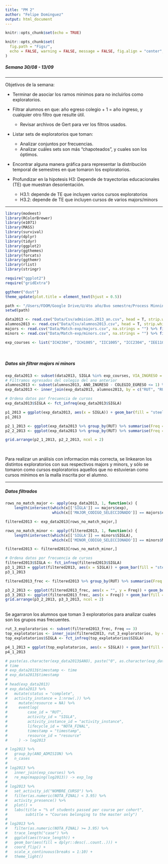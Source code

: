 ```yaml
---
title: "PM 2"
author: "Felipe Dominguez"
output: html_document
---
```


```r
knitr::opts_chunk$set(echo = TRUE)
```

```r
knitr::opts_chunk$set(
  fig.path = "Figs/",
  echo = FALSE, warning = FALSE, message = FALSE, fig.align = "center", fig.show = 'hold', fig.width = 12, fig.height = 7
)
```

##### Semana 30/08 - 13/09  

___

Objetivos de la semana:   

* Terminar de asociar los ramos minimos para no incluirlos como exploratorios.  

* Filtrar alumnos en que: año egreso colegio + 1 = año ingreso, y cualquier otro filtro que resulte útil.  
	+ Revisar archivos de Gert para ver los filtros usados.    
    
* Listar sets de exploratorios que toman:  
	+ Analizar conjuntos por frecuencias.  
	+ Analizar cuáles sets son más “chapoteados”, y cuales son los óptimos.   
  
* Encontrar alguna manera gráfica para representar la distribución temporal de semestres en que tomaron los exploratorios.  

* Profundizar en la hipotesis H3: Depende de trayectorias educacionales (TE) que muestran desorientación.  
	+ H3.1: depende de TE que incluyen varios cursos exploratorios  
	+ H3.2: depende de TE que incluyen cursos de varios majors/minors  
	
___    

```r
library(modeest)
library(RColorBrewer)
library(e1071)
library(MASS)
library(survival)
library(dplyr)
library(tidyr)
library(ggplot2)
library(ggthemes)
library(forcats)
library(ggthemr)
library(rlist)
library(stringr)

require("ggplot2")
require("gridExtra")

ggthemr("dust")
theme_update(plot.title = element_text(hjust = 0.5))
```

```r
path <- "/Users/FDOM/Google Drive/U/4to año/8vo semestre/Process Minning iPre/iPre-Process-Minning"
setwd(path)

data2013 <- read.csv("Data/Csv/admision.2013_an.csv", head = T, strip.white = T, stringsAsFactors = T, encoding = "latin1", fill = T)
alumnos2013 <- read.csv("Data/Csv/alumnos2013.csv", head = T, strip.white = T, stringsAsFactors = T, encoding = "latin1", fill = T)
majors <- read.csv("Data/Match-exp/majors.csv", na.strings = "") %>% filter(!is.na(exp))
minors <- read.csv("Data/Match-exp/minors.csv", na.strings = "") %>% filter(!is.na(SIGLA))

exp_courses <- list("ICH2304", "ICH1005", "IIC1005", "ICC2304", "IEE1100", "ICE2005", "ICE2623", "ICH1104", "ICS1113", "ICM1001", "ICM2313", "IMM1003", "IIQ1001", "ICT2904", "ING1024", "IMM2003", "IQQ2663", "IBM1005", "ING1015", "IMT1001", "IRB1001", "IRB2001", "AQH0000")
```

</br>

##### Datos sin filtrar majors ni minors

```r
exp_data2013 <- subset(data2013, SIGLA %in% exp_courses, VIA_INGRESO = "ORDINARIA PAA") 
# Filtramos egresados del colegio del ano anterior
alumnos2013 <- subset(alumnos2013, ANO_INGRESO - COLEGIO_EGRESO <= 1) %>% select(RUT)
exp_data2013 <- inner_join(exp_data2013, alumnos2013, by = c("RUT", "RUT"))

# Ordena datos por frecuencia de cursos
exp_data2013$SIGLA <- fct_infreq(exp_data2013$SIGLA)

p1_2013 = ggplot(exp_data2013, aes(x = SIGLA)) + geom_bar(fill = "steelblue", width = 0.5) + theme(axis.text.x = element_text(angle = 45, hjust = 1), plot.title = element_text(hjust = 0.5), axis.text = element_text(size = 9)) + labs(x = "Sigla", y = "Freq", title = "# exploratorios 2013")
p1_2013
```

```r
p2_1_2013 <- ggplot(exp_data2013 %>% group_by(RUT) %>% summarise(Freq = n()), aes(x = "", y = Freq)) + geom_boxplot(fill = "steelblue") + coord_cartesian(ylim = c(0, 11)) + labs(x = "", y = "Freq", title = "# exploratorios tomados 2013") + scale_y_continuous(name = "Cantidad tomada", limits = c(0, 11), breaks = seq(0, 11, 1))
p2_2_2013 <- ggplot(exp_data2013 %>% group_by(RUT) %>% summarise(Freq = n()), aes(x = Freq)) + geom_bar(fill = "steelblue", width = 0.5) + labs(x = "Cantidad tomada", y = "Freq", title = "# exploratorios tomados 2013") + theme(axis.text.x = element_text(angle = 45, hjust = 1)) + scale_x_continuous(name = "Cantidad tomada", limits = c(0, 11), breaks = seq(0, 11, 1))

grid.arrange(p2_1_2013, p2_2_2013, ncol = 2)
```

</br>

  Para realizar un análisis con informacion más correcta, se linkearon los distintos exploratorios con sus respectivos majors y minors, y sólo se tomaron como cursos exploratorios aquellos que no estuvieran como cursos mínimos en la malla inscrita por el alumno.
  
___    


##### Datos filtrados  

```r
rows_no_match_major <- apply(exp_data2013, 1, function(x) {
    length(intersect(which(x[['SIGLA']] == majors$exp),
                     which(x[['MAJOR_CODIGO_SELECCIONADO']] == majors$cod))) == 0 })

filtered2013 <- exp_data2013[rows_no_match_major,]

rows_no_match_minor <- apply(filtered2013, 1, function(x) {
    length(intersect(which(x[['SIGLA']] == minors$SIGLA),
                     which(x[['MINOR_CODIGO_SELECCIONADO']] == minors$MINOR_CODIGO_SELECCIONADO))) == 0 })

filtered2013 <- filtered2013[rows_no_match_minor,]
```


```r
# Ordena datos por frecuencia de cursos
filtered2013$SIGLA <- fct_infreq(filtered2013$SIGLA)
p3_1_2013 = ggplot(filtered2013, aes(x = SIGLA)) + geom_bar(fill = "steelblue", width = 0.5) + theme(axis.text.x = element_text(angle = 45, hjust = 1), plot.title = element_text(hjust = 0.5), axis.text = element_text(size = 9)) + labs(x = "Sigla", y = "Freq", title = "# exploratorios 2013 filtrado")
p3_1_2013
```


```r
filtered2013_frec <- filtered2013 %>% group_by(RUT) %>% summarise(Freq = n())

p3_2_2013 <- ggplot(filtered2013_frec, aes(x = "", y = Freq)) + geom_boxplot(fill = "steelblue") + coord_cartesian(ylim = c(0, 11)) + labs(x = "", y = "Freq", title = "# exploratorios tomados 2013 filtrado") + scale_y_continuous(name = "Cantidad tomada", limits = c(0, 11), breaks = seq(0, 11, 1))
p3_3_2013 <- ggplot(filtered2013_frec, aes(x = Freq)) + geom_bar(fill = "steelblue", width = 0.5) + labs(x = "Cantidad tomada", y = "Freq", title = "# exploratorios tomados 2013 filtrado") + theme(axis.text.x = element_text(angle = 45, hjust = 1)) + scale_x_continuous(name = "Cantidad tomada", limits = c(0, 11), breaks = seq(0, 11, 1))
grid.arrange(p3_2_2013, p3_3_2013, ncol = 2)
```

</br> Se agarraron los alumnos que toman 3 exploratorios para analizar cuales son los grupos mas frecuentes.
```r
rut_3_exploratorios <- subset(filtered2013_frec, Freq == 3)
top_explotatorios <- inner_join(filtered2013, rut_3_exploratorios, by = c('RUT' = 'RUT'))
top_explotatorios$SIGLA <- fct_infreq(top_explotatorios$SIGLA)

p4_1_2013 = ggplot(top_explotatorios, aes(x = SIGLA)) + geom_bar(fill = "steelblue", width = 0.5) + theme(axis.text.x = element_text(angle = 45, hjust = 1), plot.title = element_text(hjust = 0.5), axis.text = element_text(size = 9)) + labs(x = "Sigla", y = "Freq", title = "# Alumnos por exp de grupo 3")
p4_1_2013

```



```r

# paste(as.character(exp_data2013$ANO), paste("0", as.character(exp_data2013$SEMESTRE), sep=""), "01", sep="-") %>% paste("00:00:01", sep=" ")%>% as.POSIXct() -> time
# time
# exp_data2013$timestamp <- time
# exp_data2013$timestamp
# 
# head(exp_data2013)
# exp_data2013 %>%
#   mutate(status = "complete",
#   activity_instance = 1:nrow(.)) %>%
#     mutate(resource = NA) %>%
#     eventlog(
#         case_id = "RUT",
#         activity_id = "SIGLA",
#         activity_instance_id = "activity_instance",
#         lifecycle_id = "NOTA_FINAL",
#         timestamp = "timestamp",
#         resource_id = "resource"
#     ) -> log2013

# log2013 %>%
#   group_by(ANO_ADMISION) %>%
#   n_cases
# 
# log2013 %>%
#   inner_join(exp_courses) %>%
#   re_map(mapping(log2013)) -> exp_log
# 
# log2013 %>%
#   set_activity_id("NOMBRE_CURSO") %>%
#   filter(as.numeric(NOTA_FINAL) < 3.95) %>%
#   activity_presence() %>%
#   plot() +
#   labs(title = "% of students passed per course per cohort",
#        subtitle = "Courses belonging to the master only")
# 
# log2013 %>%
#   filter(as.numeric(NOTA_FINAL) >= 3.95) %>%
#   trace_length("case") %>%
#   ggplot(aes(trace_length)) +
#   geom_bar(aes(fill = dplyr::desc(..count..))) +
#   coord_flip() +
#   scale_x_continuous(breaks = 1:10) +
#   theme_light()

```
